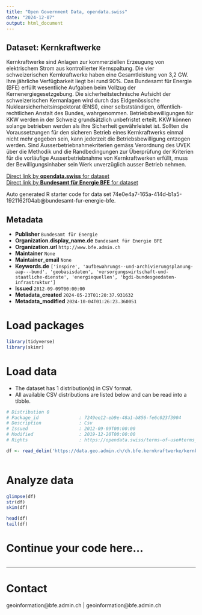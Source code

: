 ```yaml
---
title: "Open Government Data, opendata.swiss"
date: "2024-12-07"
output: html_document
---
```


## Dataset: Kernkraftwerke

Kernkraftwerke sind Anlagen zur kommerziellen Erzeugung von elektrischem Strom aus kontrollierter Kernspaltung. Die vier schweizerischen Kernkraftwerke haben eine Gesamtleistung von 3,2 GW. Ihre jährliche Verfügbarkeit liegt bei rund 90%. Das Bundesamt für Energie (BFE) erfüllt wesentliche Aufgaben beim Vollzug der Kernenergiegesetzgebung. Die sicherheitstechnische Aufsicht der schweizerischen Kernanlagen wird durch das Eidgenössische Nuklearsicherheitsinspektorat (ENSI), einer selbstständigen, öffentlich-rechtlichen Anstalt des Bundes, wahrgenommen. Betriebsbewilligungen für KKW werden in der Schweiz grundsätzlich unbefristet erteilt. KKW können solange betrieben werden als ihre Sicherheit gewährleistet ist. Sollten die Voraussetzungen für den sicheren Betrieb eines Kernkraftwerks einmal nicht mehr gegeben sein, kann jederzeit die Betriebsbewilligung entzogen werden. Sind Ausserbetriebnahmekriterien gemäss Verordnung des UVEK über die Methodik und die Randbedingungen zur Überprüfung der Kriterien für die vorläufige Ausserbetriebnahme von Kernkraftwerken erfüllt, muss der Bewilligungsinhaber sein Werk unverzüglich ausser Betrieb nehmen.

[Direct link by **opendata.swiss** for dataset](https://opendata.swiss/de/dataset/kernkraftwerke)<br>
[Direct link by **Bundesamt für Energie BFE** for dataset](https://www.bfe.admin.ch/kernkraftwerke)

Auto generated R starter code for data set 74e0e4a7-165a-414d-b1a5-1921162f04ab@bundesamt-fur-energie-bfe.

## Metadata

- **Publisher** `Bundesamt für Energie`
- **Organization.display_name.de** `Bundesamt für Energie BFE`
- **Organization.url** `http://www.bfe.admin.ch`
- **Maintainer** `None`
- **Maintainer_email** `None`
- **Keywords.de** `['inspire', 'aufbewahrungs--und-archivierungsplanung-aap---bund', 'geobasisdaten', 'versorgungswirtschaft-und-staatliche-dienste', 'energiequellen', 'bgdi-bundesgeodaten-infrastruktur']`
- **Issued** `2012-09-09T00:00:00`
- **Metadata_created** `2024-05-23T01:20:37.931632`
- **Metadata_modified** `2024-10-04T01:26:23.360051`


# Load packages

```r

library(tidyverse)
library(skimr)

```

# Load data

-   The dataset has 1 distribution(s) in CSV format.
-   All available CSV distributions are listed below and can be read into a tibble.

```r

# Distribution 0
# Package_id               : 7249ee12-eb9e-48a1-b856-fe6c023f3904
# Description              : Csv
# Issued                   : 2012-09-09T00:00:00
# Modified                 : 2019-12-20T00:00:00
# Rights                   : https://opendata.swiss/terms-of-use#terms_by

df <- read_delim('https://data.geo.admin.ch/ch.bfe.kernkraftwerke/kernkraftwerke/kernkraftwerke_2056.csv.zip')



```

# Analyze data

```r

glimpse(df)
str(df)
skim(df)

head(df)
tail(df)

```

# Continue your code here...

```r

```

------------------------------------------------------------------------

# Contact

geoinformation@bfe.admin.ch | geoinformation@bfe.admin.ch
